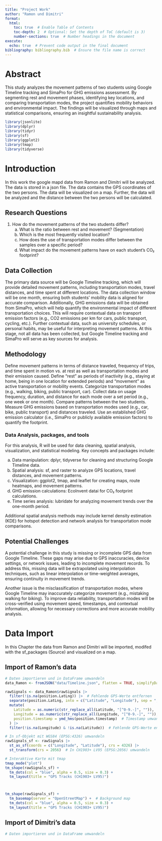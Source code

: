 ---
title: "Project Work"
author: "Ramon und Dimitri"
format:  
  html:
    toc: true  # Enable Table of Contents
    toc-depth: 2  # Optional: Set the depth of ToC (default is 3)
    number-sections: true  # Number headings in the document
execute:
  echo: true  # Prevent code output in the final document
bibliography: bibliography.bib  # Ensure the file name is correct
---


# Abstract {.unnumbered .unlisted}

This study analyzes the movement patterns of two students using Google Timeline tracking and SimaPro for GHG emissions assessment. By segmenting rest and movement phases, identifying key locations, and comparing transportation modes, the project quantifies mobility behaviors and environmental impact. The findings will be visualized through maps and statistical comparisons, ensuring an insightful sustainability analysis.

```{r, warning=FALSE, message=FALSE}
library(jsonlite)
library(dplyr)
library(tidyr)
library(sf)
library(ggplot2)
library(tmap)
library(tidyverse)
```

# Introduction {#introduction}  

In this work the google mapd data from Ramon and Dimitri will be analyzed. The data is stored in a json file. The data contains the GPS coordinates of the two persons. The data will be visualized on a map.
Further, the data will be analyzed and the distance between the two persons will be calculated.

## Research Questions

1.	How do the movement patterns of the two students differ?
    a.	What is the ratio between rest and movement? (Segmentation) 
    b.	Which is the most frequently visited location?
    c.	How does the use of transportation modes differ between the samples over a specific period?
    d.	What impact do the movement patterns have on each student's CO₂ footprint?
    
## Data Collection
    
The primary data source will be Google Timeline tracking, which will provide detailed movement patterns, including transportation modes, travel distances, and time spent at different locations. The data collection window will be one month, ensuring both students’ mobility data is aligned for accurate comparison.
Additionally, GHG emissions data will be obtained from SimaPro, which will help quantify the environmental impact of different transportation choices. This will require contextual data on transport emission factors (e.g., CO2 emissions per km for cars, public transport, cycling, etc.).
Further contextual data, such as university schedules, or personal habits, may be useful for interpreting movement patterns. 
At this stage, not all data has been collected, but Google Timeline tracking and SimaPro will serve as key sources for analysis.

## Methodology

Define movement patterns in terms of distance traveled, frequency of trips, and time spent in motion vs. at rest as well as transportation modes and their emission caused. 
Define "rest" as periods of inactivity (e.g., staying at home, being in one location for extended periods) and "movement" as active transportation or mobility events. 
Categorize transportation modes (e.g., walking, biking, public transport, car). Collect data on usage frequency, duration, and distance for each mode over a set period (e.g., one week or one month). Compare patterns between the two students.
Measure GHG emissions based on transportation modes used (e.g., car, bike, public transport) and distances traveled. Use an established GHG emission calculator (i.e., SimaPro or publicly available emission factors) to quantify the footprint. 

### Data Analysis, packages, and tools

For this analysis, R will be used for data cleaning, spatial analysis, visualization, and statistical modeling. Key concepts and packages include:

  a. Data manipulation: dplyr, tidyverse for cleaning and structuring Google Timeline data.
  b. Spatial analysis: sf, and raster to analyze GPS locations, travel distances, and movement patterns.
  c. Visualization: ggplot2, tmap, and leaflet for creating maps, route heatmaps, and movement patterns.
  d. GHG emission calculations: EcoInvent datai for CO₂ footprint calculations.
  e. Time series analysis: lubridate for analyzing movement trends over the one-month period.

Additional spatial analysis methods may include kernel density estimation (KDE) for hotspot detection and network analysis for transportation mode comparisons.

## Potential Challenges

A potential challenge in this study is missing or incomplete GPS data from Google Timeline. These gaps may arise due to GPS inaccuracies, device settings, or network issues, leading to incomplete movement records. To address this, missing data will be extrapolated using interpolation techniques, such as linear interpolation or time-weighted averages, ensuring continuity in movement trends.

Another issue is the misclassification of transportation modes, where Google Timeline may inaccurately categorize movement (e.g., mistaking walking for biking). To improve data reliability, transportation modes will be cross-verified using movement speed, timestamps, and contextual information, allowing for necessary corrections and more accurate mobility analysis.

# Data Import 

In this Chapter the data from Ramon and Dimitri will be imported, modifed with the sf_packages (Source) and visualized on a map.

## Import of Ramon's data 

```{r}
# Daten importieren und in DataFrame umwandeln
data_Ramon <- fromJSON("data/Timeline.json", flatten = TRUE, simplifyDataFrame = TRUE)
```


```{r, warning=FALSE, message=FALSE}
rawSignals <- data_Ramon$rawSignals |> 
  filter(!is.na(position.LatLng)) |>  # Fehlende GPS-Werte entfernen
  separate(position.LatLng, into = c("Latitude", "Longitude"), sep = ", ", convert = TRUE) |> 
  mutate(
    Latitude = as.numeric(str_replace_all(Latitude, "[^0-9.-]", "")),  # Gradzeichen entfernen
    Longitude = as.numeric(str_replace_all(Longitude, "[^0-9.-]", "")),
    position.timestamp = ymd_hms(position.timestamp)  # Timestamp umwandeln
  ) |> 
  filter(!is.na(Longitude) & !is.na(Latitude))  # Fehlende GPS-Werte entfernen
```

```{r, warning=FALSE, message=FALSE}
# In sf-Objekt mit WGS84 (EPSG:4326) umwandeln
rawSignals_sf <- rawSignals |> 
  st_as_sf(coords = c("Longitude", "Latitude"), crs = 4326) |> 
  st_transform(crs = 2056)  # In CH1903+ LV95 (EPSG:2056) umwandeln

```


```{r, warning=FALSE, message=FALSE}

# Interaktive Karte mit tmap
tmap_mode("plot")
tm_shape(rawSignals_sf) + 
  tm_dots(col = "blue", alpha = 0.5, size = 0.3) +
  tm_layout(title = "GPS Tracks (CH1903+ LV95)")



tm_shape(rawSignals_sf) +
  tm_basemap(server = "OpenStreetMap") +  # Background map
  tm_dots(col = "blue", alpha = 0.5, size = 0.3) +
  tm_layout(title = "GPS Tracks (CH1903+ LV95)")
```


## Import of Dimitri's data 


```{r}
# Daten importieren und in DataFrame umwandeln

```

